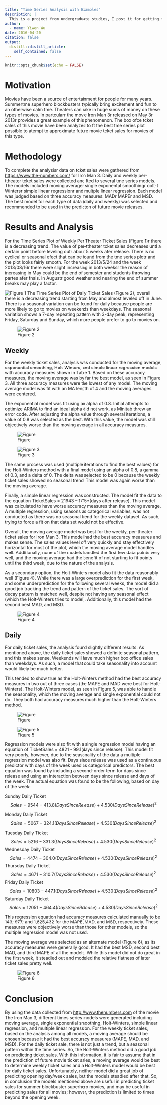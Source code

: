 ```yaml
---
title: "Time Series Analysis with Examples"
description: |
  This is a project from undergraduate studies, I post it for getting familiar with some basic concepts of time series analyses. 
author:
  - name: Yiwen Wu
date: 2016-04-20
citation: false
output:
  distill::distill_article:
    self_contained: false
---
```



```r
knitr::opts_chunk$set(echo = FALSE)
```


# Motivation

Movies have been a source of entertainment for people for many years. Summertme superhero blockbusters typically bring excitement and fun to an otherwise calm tme. Theaters can rake in huge sums of money on these types of movies. In partcularr the movie Iron Man 3r released on May 3r 2013r provides a great example of this phenomenon. The box ofce tcket sales of this movie have been analyzed to ft the best tme series plot possible to atempt to approximate future movie tcket sales for movies of this type.

# Methodology

To complete the analysisr data on tcket sales were gathered from <https://www.the-numbers.com/> for Iron Man 3. Daily and weekly per-ttheater tcket sales were collected and fted to several tme series models. The models included moving averager single exponental smoothingr oolt-t Wintersr simple linear regressionr and multple linear regression. Each model was judged based on three accuracy measures: MADr MAPEr and MSD. The best model for each type of data (daily and weekly) was selected and recommended to be used in the predicton of future movie releases.

# Results and Analysis

For the Time Series Plot of Weekly Per Theater Ticket Sales (Figure 1)r there is a decreasing trend. The value of per-ttheater tcket sales decreases untl a certain point before leveling outr about 5 weeks afer release. There is no cyclical or seasonal efect that can be found from the tme series plotr and the plot looks fairly smooth. For the week 2013/5/24 and the week 2013/08/16r there were slight increasing in both weeksr the reason of increasing in May could be the end of semester and students throwing partes afer fnals. In Augustr good weather and nearing the end of summer breaks may play a factor.



![Figure 1](mv1.jpg)
The Time Series Plot of Daily Ticket Sales (Figure 2), overall there is a decreasing trend starting from May and almost leveled off in June. There is a seasonal variation can be found for daily because people are more likely to go to movies on weekends than weekdays. The seasonal variation shows a 7-day repeating pattern with 3-day peak, representing Friday, Saturday and Sunday, which more people prefer to go to movies on.


![Figure 2](mv2.jpg)



## Weekly

For the weekly ticket sales, analysis was conducted for the moving average, exponential smoothing, Holt-Winters, and simple linear regression models with accuracy measures shown in Table 1. Based on these accuracy measures, the moving average was by far the best model, as seen in Figure 3. All three accuracy measures were the lowest of any model. The moving average model was fit with an MA length of 4 and the moving averages were centered. 

The exponential model was fit using an alpha of 0.8. Initial attempts to optimize ARIMA to find an ideal alpha did not work, as Minitab threw an error code. After adjusting the alpha value through several iterations, a value of 0.8 was selected as the best. With this value, the model was still objectively worse than the moving average in all accuracy measures. 

![Figure ](mv3.jpg)


![Figure 3](mv4.jpg)


The same process was used (multiple iterations to find the best values) for the Holt-Winters method with a final model using an alpha of 0.8, a gamma of 0.3, and a delta of 0. The delta was selected to be 0 because the weekly ticket sales showed no seasonal trend. This model was again worse than the moving average.

Finally, a simple linear regression was constructed. The model fit the data to the equation TicketSales = 21943 – 1715*(days after release). This model was calculated to have worse accuracy measures than the moving average. A multiple regression, using seasons as categorical variables, was not conducted as there was no seasonal trend for the weekly dataset. As such, trying to force a fit on that data set would not be effective. 

Overall, the moving average model was best for the weekly, per-theater ticket sales for Iron Man 3. This model had the best accuracy measures and makes sense. The sales values level off very quickly and stay effectively horizontal for most of the plot, which the moving average model handles well. Additionally, none of the models handled the first few data points very well, and the moving average had the benefit of not starting to fit points until the third week, due to the nature of the analysis. 

As a secondary option, the Holt-Winters model also fit the data reasonably well (Figure 4). While there was a large overprediction for the first week, and some underprediction for the following several weeks, the model did a good job tracking the trend and pattern of the ticket sales. The sort of decay pattern is matched well, despite not having any seasonal effect (which the Holt-Winters tries to model). Additionally, this model had the second best MAD, and MSD. 

![Figure 4](mv5.jpg)



## Daily

For daily ticket sales, the analysis found slightly different results. As mentioned above, the daily ticket sales showed a definite seasonal pattern, and this makes sense. Weekends will have much higher box office sales than weekdays. As such, a model that could take seasonality into account would likely be much better.

This tended to show true as the Holt-Winters method had the best accuracy measures in two out of three cases (the MAPE and MAD were best for Holt-Winters). The Holt-Winters model, as seen in Figure 5, was able to handle the seasonality, which the moving average and single exponential could not do. They both had accuracy measures much higher than the Holt-Winters method.

![Figure ](mv6.jpg)

![Figure 5](mv7.jpg)

Regression models were also fit with a single regression model having an equation of TicketSales = 4821 - 99.1(days since release). This model fit very poorly, however, due to the seasonality of the data a multiple regression model was also fit. Days since release was used as a continuous predictor with days of the week used as categorical predictors. The best equation was found by including a second-order term for days since release and using an interaction between days since release and days of the week. The actual equation was found to be the following, based on day of the week:

Sunday Daily Ticket $$Sales = 9544 - 413.8 (Days Since Release) + 4.530 (Days Since Release)^2 $$

Monday Daily Ticket $$Sales = 5067 - 324.1 (Days Since Release) + 4.530 (Days Since Release)^2$$

Tuesday Daily Ticket $$Sales = 5216 - 331.3 (Days Since Release) + 4.530 (Days Since Release)^2$$
Wednesday Daily Ticket $$Sales = 4474 - 304.0 (Days Since Release) + 4.530 (Days Since Release)^2$$
Thursday Daily Ticket $$Sales = 4671 - 310.7 (Days Since Release) + 4.530 (Days Since Release)^2$$
Friday Daily Ticket $$Sales = 10803 - 447.1 (Days Since Release) + 4.530 (Days Since Release)^2$$
Saturday Daily Ticket $$Sales = 12051 - 464.4 (Days Since Release) + 4.530 (Days Since Release)^2$$

This regression equation had accuracy measures calculated manually to be 143; 977; and 1,825,432 for the MAPE, MAD, and MSD, respectively. These measures were objectively worse than those for other models, so the multiple regression model was not used.

The moving average was selected as an alternate model (Figure 6), as its accuracy measures were generally good. It had the best MSD, second best MAD, and third MAPE of all the models. While this model did not do great in the first week, it steadied out and modeled the relative flatness of later ticket sales pretty well.  


![Figure 6](mv8.jpg)


# Conclusion

By using the data collected from <http://www.thenumbers.com> of the movie The Iron Man 3, different times series models were generated including moving average, single exponential smoothing, Holt-Winters, simple linear regression, and multiple linear regression. For the weekly ticket sales, based on the analysis among all models, a moving average should be chosen because it had the best accuracy measures (MAPE, MAD, and MSD). For the daily ticket sale, there is not just a trend, but a seasonal pattern within the time series. So, the Holt-Winters method did a good job on predicting ticket sales. With this information, it is fair to assume that in the prediction of future movie ticket sales, a moving average would be best to determine weekly ticket sales and a Holt-Winters model would be best for daily ticket sales. Unfortunately, neither model did a great job of predicting opening day/week sales, but the models steadied after that. So, in conclusion the models mentioned above are useful in predicting ticket sales for summer blockbuster superhero movies, and may be useful in predicting sales for all movies; however, the prediction is limited to times beyond the opening week.

